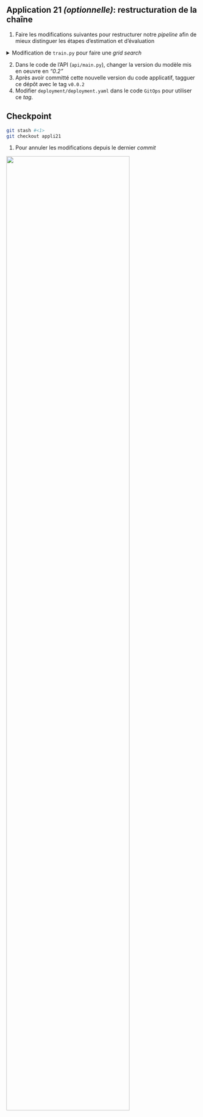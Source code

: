 ::: {.callout-tip}
## Application 21 _(optionnelle)_: restructuration de la chaîne

1. Faire les modifications suivantes pour restructurer notre _pipeline_
afin de mieux distinguer les étapes d'estimation et d'évaluation



<details>
<summary>
Modification de `train.py` pour faire une _grid search_
</summary>

```.python
"""
Prediction de la survie d'un individu sur le Titanic
"""

import os
from dotenv import load_dotenv
import argparse
from loguru import logger

import pathlib
from joblib import dump
import pandas as pd
from sklearn.model_selection import GridSearchCV

from src.pipeline.build_pipeline import split_train_test, create_pipeline
from src.models.train_evaluate import evaluate_model


# ENVIRONMENT CONFIGURATION ---------------------------

logger.add("recording.log", rotation="500 MB")
load_dotenv()

parser = argparse.ArgumentParser(description="Paramètres du random forest")
parser.add_argument(
    "--n_trees", type=int, default=20, help="Nombre d'arbres"
)
args = parser.parse_args()

URL_RAW = "https://minio.lab.sspcloud.fr/lgaliana/ensae-reproductibilite/data/raw/data.csv"

n_trees = args.n_trees
jeton_api = os.environ.get("JETON_API", "")
data_path = os.environ.get("data_path", URL_RAW)
data_train_path = os.environ.get("train_path", "data/derived/train.parquet")
data_test_path = os.environ.get("test_path", "data/derived/test.parquet")
MAX_DEPTH = None
MAX_FEATURES = "sqrt"

if jeton_api.startswith("$"):
    logger.info("API token has been configured properly")
else:
    logger.warning("API token has not been configured")


# IMPORT ET STRUCTURATION DONNEES --------------------------------

p = pathlib.Path("data/derived/")
p.mkdir(parents=True, exist_ok=True)

TrainingData = pd.read_csv(data_path)

X_train, X_test, y_train, y_test = split_train_test(
    TrainingData, test_size=0.1,
    train_path=data_train_path,
    test_path=data_test_path
)


# PIPELINE ----------------------------


# Create the pipeline
pipe = create_pipeline(
    n_trees, max_depth=MAX_DEPTH, max_features=MAX_FEATURES
)


param_grid = {
    "classifier__n_estimators": [10, 20, 50],
    "classifier__max_leaf_nodes": [5, 10, 50],
}


pipe_cross_validation = GridSearchCV(
    pipe,
    param_grid=param_grid,
    scoring=["accuracy", "precision", "recall", "f1"],
    refit="f1",
    cv=5,
    n_jobs=5,
    verbose=1,
)


# ESTIMATION ET EVALUATION ----------------------

logger.info("Training model by cross validation")


pipe_cross_validation.fit(X_train, y_train)
pipe = pipe_cross_validation.best_estimator_

dump(pipe, 'model.joblib')


# Evaluate the model
score, matrix = evaluate_model(pipe, X_test, y_test)

logger.success(f"{score:.1%} de bonnes réponses sur les données de test pour validation")
logger.debug(20 * "-")
logger.info("Matrice de confusion")
logger.debug(matrix)
```

</details>

2. Dans le code de l'API (`api/main.py`), changer la version du modèle mis en oeuvre en _"0.2"_
2. Après avoir committé cette nouvelle version du code applicatif, tagguer ce dépôt avec le tag `v0.0.2`
3. Modifier `deployment/deployment.yaml` dans le code `GitOps` pour utiliser ce _tag_.

:::


::: {.callout-caution collapse="true"}
## Checkpoint

```.bash
git stash #<1>
git checkout appli21
```
1. Pour annuler les modifications depuis le dernier _commit_


![](/checkpoint.jpg){width=80% fig-align="center"}

:::
